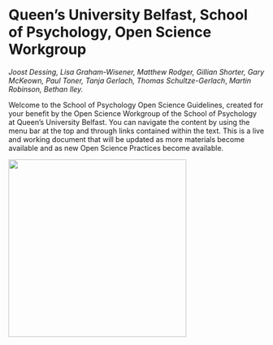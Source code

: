 # Queen's University Belfast, School of Psychology, Open Science Workgroup

*Joost Dessing, Lisa Graham-Wisener, Matthew Rodger, Gillian Shorter, Gary McKeown, Paul Toner, Tanja Gerlach, Thomas Schultze-Gerlach*, *Martin Robinson, Bethan Iley.*

Welcome to the School of Psychology Open Science Guidelines, created for your benefit by the Open Science Workgroup of the School of Psychology at Queen's University Belfast. You can navigate the content by using the menu bar at the top and through links contained within the text. This is a live and working document that will be updated as more materials become available and as new Open Science Practices become available.

![](images/QUBPsyOpenSci.png){fig-alt="HexStickerQUBPsyOpenSci" fig-align="center" width="350"}
